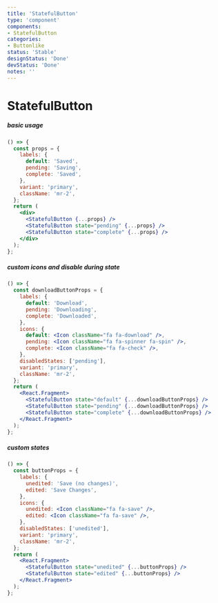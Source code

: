 ```yaml
---
title: 'StatefulButton'
type: 'component'
components:
- StatefulButton
categories:
- Buttonlike
status: 'Stable'
designStatus: 'Done'
devStatus: 'Done'
notes: ''
---
```





# StatefulButton



##### basic usage

```jsx live
() => {
  const props = {
    labels: {
      default: 'Saved',
      pending: 'Saving',
      complete: 'Saved',
    },
    variant: 'primary',
    className: 'mr-2',
  };
  return (
    <div>
      <StatefulButton {...props} />
      <StatefulButton state="pending" {...props} />
      <StatefulButton state="complete" {...props} />
    </div>
  );
};
```

##### custom icons and disable during state

```jsx live
() => {
  const downloadButtonProps = {
    labels: {
      default: 'Download',
      pending: 'Downloading',
      complete: 'Downloaded',
    },
    icons: {
      default: <Icon className="fa fa-download" />,
      pending: <Icon className="fa fa-spinner fa-spin" />,
      complete: <Icon className="fa fa-check" />,
    },
    disabledStates: ['pending'],
    variant: 'primary',
    className: 'mr-2',
  };
  return (
    <React.Fragment>
      <StatefulButton state="default" {...downloadButtonProps} />
      <StatefulButton state="pending" {...downloadButtonProps} />
      <StatefulButton state="complete" {...downloadButtonProps} />
    </React.Fragment>
  );
};
```

##### custom states

```jsx live
() => {
  const buttonProps = {
    labels: {
      unedited: 'Save (no changes)',
      edited: 'Save Changes',
    },
    icons: {
      unedited: <Icon className="fa fa-save" />,
      edited: <Icon className="fa fa-save" />,
    },
    disabledStates: ['unedited'],
    variant: 'primary',
    className: 'mr-2',
  };
  return (
    <React.Fragment>
      <StatefulButton state="unedited" {...buttonProps} />
      <StatefulButton state="edited" {...buttonProps} />
    </React.Fragment>
  );
};
```
